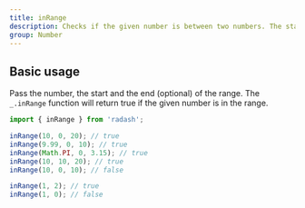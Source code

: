 ```yaml
---
title: inRange
description: Checks if the given number is between two numbers. The starting number is inclusive. The ending number is exclusive. The start and the end of the range can be ascending OR descending order. If end is not specified, it's set to start value. And start is set to 0.
group: Number
---
```


## Basic usage

Pass the number, the start and the end (optional) of the range. The `_.inRange` function will return true if the given number is in the range.

```ts
import { inRange } from 'radash';

inRange(10, 0, 20); // true
inRange(9.99, 0, 10); // true
inRange(Math.PI, 0, 3.15); // true
inRange(10, 10, 20); // true
inRange(10, 0, 10); // false

inRange(1, 2); // true
inRange(1, 0); // false
```

